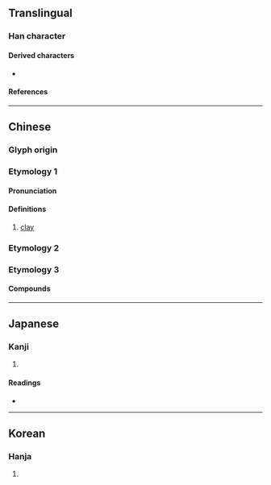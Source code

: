 {{also|菫|暵|𦰌}}
{{character info}}
==Translingual==

===Han character===
{{Han char|rn=32|rad=土|as=08|sn=11|four=44104|canj=TLQM|ids=⿱廿⿻口龶}}

====Derived characters====
* {{l|mul|[[僅]], [[𠻨]], [[墐]], [[嫤]], [[慬]], [[㨷]], [[漌]], [[槿]], [[殣]], [[瑾]], [[㹏]], [[䌍]], [[螼]], [[謹]]([[谨]]), [[饉]]([[馑]]), [[騹]]([[𬴆]]), [[𠞱]], [[勤]], [[鄞]], [[斳]], [[歏]], [[㝻]], [[覲]]([[觐]]), [[蓳]], [[䈽]], [[厪]], [[廑]], [[瘽]]}}

====References====
{{Han ref|kx=0232.050|dkj=05212|dj=0469.070|hdz=10450.020|uh=5807}}

----

==Chinese==

===Glyph origin===
{{Han etym}}

===Etymology 1===
{{zh-forms}}

====Pronunciation====
{{zh-pron
|m=qín
|c=gan2
|mc=1
|oc=3,1
|cat=n
}}

====Definitions====
{{zh-hanzi}}

# [[clay]]

===Etymology 2===
{{zh-see|蓳|sv}}

===Etymology 3===
{{zh-see|僅|a}}

====Compounds====
{{zh-der|堇堇}}

----

==Japanese==

===Kanji===
{{ja-kanji|grade=|rs=土08}}

# {{rfdef|ja|sort=土08}}

====Readings====
* {{ja-readings|on=きん|kun=すみれ}}

----

==Korean==

===Hanja===
{{ko-hanja|hangeul=근|rv=geun|mr=kŭn}}

# {{rfdef|ko|sort=土08}}